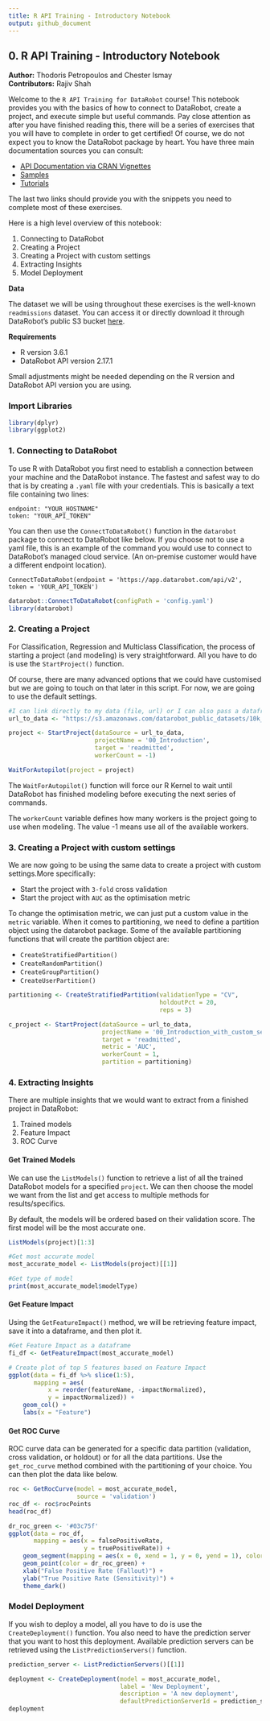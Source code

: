 ```yaml
---
title: R API Training - Introductory Notebook
output: github_document
---
```


## 0. R API Training - Introductory Notebook

<b>Author:</b> Thodoris Petropoulos and Chester Ismay<br>
<b>Contributors:</b> Rajiv Shah
 
Welcome to the `R API Training for DataRobot` course! This notebook provides you with the basics of how to connect to DataRobot, create a project, and execute simple but useful commands. Pay close attention as after you have finished reading this, there will be a series of exercises that you will have to complete in order to get certified! Of course, we do not expect you to know the DataRobot package by heart. You have three main documentation sources you can consult:

- [API Documentation via CRAN Vignettes](https://CRAN.R-project.org/package=datarobot)
- [Samples](https://github.com/datarobot-community/examples-for-data-scientists)
- [Tutorials](https://github.com/datarobot-community/tutorials-for-data-scientists)

The last two links should provide you with the snippets you need to complete most of these exercises.

Here is a high level overview of this notebook: 

1. Connecting to DataRobot <br>
2. Creating a Project <br>
3. Creating a Project with custom settings <br>
4. Extracting Insights <br>
5. Model Deployment<br>

<b>Data</b>

The dataset we will be using throughout these exercises is the well-known `readmissions` dataset. You can access it or directly download it through DataRobot's public S3 bucket [here](https://s3.amazonaws.com/datarobot_public_datasets/10k_diabetes.csv).

<b>Requirements</b>

- R version 3.6.1
- DataRobot API version 2.17.1

Small adjustments might be needed depending on the R version and DataRobot API version you are using.

### Import Libraries

```r
library(dplyr)
library(ggplot2)
```

### 1. Connecting to DataRobot
To use R with DataRobot you first need to establish a connection between your machine and the DataRobot instance. The fastest and safest way to do that is by creating a `.yaml` file with your credentials. This is basically a text file containing two lines:

`endpoint: "YOUR_HOSTNAME"` <br>
`token: "YOUR_API_TOKEN"`

You can then use the `ConnectToDataRobot()` function in the `datarobot` package to connect to DataRobot like below. If you choose not to use a yaml file, this is an example of the command you would use to connect to DataRobot's managed cloud service. (An on-premise customer would have a different endpoint location).

`ConnectToDataRobot(endpoint = 'https://app.datarobot.com/api/v2', token = 'YOUR_API_TOKEN')`

```r
datarobot::ConnectToDataRobot(configPath = 'config.yaml')
library(datarobot)
```

### 2. Creating a Project
For Classification, Regression and Multiclass Classification, the process of starting a project (and modeling) is very straightforward. All you have to do is use the `StartProject()` function.

Of course, there are many advanced options that we could have customised but we are going to touch on that later in this script. For now, we are going to use the default settings.

```r
#I can link directly to my data (file, url) or I can also pass a dataframe to the dataSource variable
url_to_data <- "https://s3.amazonaws.com/datarobot_public_datasets/10k_diabetes.csv" 

project <- StartProject(dataSource = url_to_data,
                        projectName = '00_Introduction',
                        target = 'readmitted',
                        workerCount = -1)

WaitForAutopilot(project = project)
```

The `WaitForAutopilot()` function will force our R Kernel to wait until DataRobot has finished modeling before executing the next series of commands.

The `workerCount` variable defines how many workers is the project going to use when modeling. The value -1 means use all of the available workers.

### 3. Creating a Project with custom settings

We are now going to be using the same data to create a project with custom settings.More specifically: 

- Start the project with `3-fold` cross validation
- Start the project with `AUC` as the optimisation metric

To change the optimisation metric, we can just put a custom value in the `metric` variable. When it comes to partitioning, we need to define a partition object using the datarobot package. Some of the available partitioning functions that will create the partition object are:

- `CreateStratifiedPartition()`
- `CreateRandomPartition()`
- `CreateGroupPartition()`
- `CreateUserPartition()`

```r
partitioning <- CreateStratifiedPartition(validationType = "CV",
                                          holdoutPct = 20, 
                                          reps = 3)

c_project <- StartProject(dataSource = url_to_data,
                          projectName = '00_Introduction_with_custom_settings',
                          target = 'readmitted',
                          metric = 'AUC',
                          workerCount = 1,
                          partition = partitioning)
```

### 4. Extracting Insights
There are multiple insights that we would want to extract from a finished project in DataRobot:

1. Trained models <br>
2. Feature Impact<br>
3. ROC Curve<br>

#### Get Trained Models
We can use the `ListModels()` function to retrieve a list of all the trained DataRobot models for a specified `project`. We can then choose the model we want from the list and get access to multiple methods for results/specifics.

By default, the models will be ordered based on their validation score. The first model will be the most accurate one.

```r
ListModels(project)[1:3]
```

```r
#Get most accurate model
most_accurate_model <- ListModels(project)[[1]]

#Get type of model
print(most_accurate_model$modelType)
```

#### Get Feature Impact

Using the `GetFeatureImpact()` method, we will be retrieving feature impact, save it into a dataframe, and then plot it.

```r
#Get Feature Impact as a dataframe
fi_df <- GetFeatureImpact(most_accurate_model)

# Create plot of top 5 features based on Feature Impact
ggplot(data = fi_df %>% slice(1:5),
       mapping = aes(
           x = reorder(featureName, -impactNormalized), 
           y = impactNormalized)) + 
    geom_col() +
    labs(x = "Feature")
```

#### Get ROC Curve

ROC curve data can be generated for a specific data partition (validation, cross validation, or holdout) or for all the data partitions. Use the <code>get_roc_curve</code> method combined with the partitioning of your choice. You can then plot the data like below.

```r
roc <- GetRocCurve(model = most_accurate_model,
                   source = 'validation')
roc_df <- roc$rocPoints
head(roc_df)
```

```r
dr_roc_green <- '#03c75f'
ggplot(data = roc_df,
       mapping = aes(x = falsePositiveRate,
                     y = truePositiveRate)) +
    geom_segment(mapping = aes(x = 0, xend = 1, y = 0, yend = 1), color = "white") +
    geom_point(color = dr_roc_green) +
    xlab("False Positive Rate (Fallout)") + 
    ylab("True Positive Rate (Sensitivity)") + 
    theme_dark()
```

### Model Deployment
If you wish to deploy a model, all you have to do is use the `CreateDeployment()` function. You also need to have the prediction server that you want to host this deployment. Available prediction servers can be retrieved using the `ListPredictionServers()` function.

```r
prediction_server <- ListPredictionServers()[[1]]

deployment <- CreateDeployment(model = most_accurate_model, 
                               label = 'New Deployment', 
                               description = 'A new deployment',
                               defaultPredictionServerId = prediction_server$id)
deployment
```

